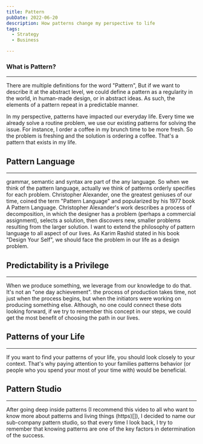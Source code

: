 ```yaml
---
title: Pattern 
pubDate: 2022-06-20
description: How patterns change my perspective to life
tags:
  - Strategy
  - Business

---
```


### What is Pattern?
---

There are multiple definitions for the word "Pattern", But if we want to describe it at the abstract level, we could 
define a pattern as a regularity in the world, in human-made design, or in abstract ideas. As such, the elements of 
a pattern repeat in a predictable manner. 

In my perspective, patterns have impacted our everyday life. Every time we already solve a routine problem, we use our existing
patterns for solving the issue. For instance, I order a coffee in my brunch time to be more fresh. So the problem is freshing and 
the solution is ordering a coffee. That's a pattern that exists in my life.

## Pattern Language
---

grammar, semantic and syntax are part of the any language. So when we think of the pattern language, actually we think of 
patterns orderly specifies for each problem.
Christopher Alexander, one the greatest geniuses of our time, coined
the term "Pattern Language" and popularized by his 1977 book A Pattern Language. 
Christopher Alexander's work describes a process of decomposition, in which the designer has a problem (perhaps a commercial assignment), selects a solution, then discovers new, smaller problems resulting from the larger solution. I want to extend the philosophy of pattern language 
to all aspect of our lives. As Karim Rashid stated in his book "Design Your Self", we should face the problem in our life as a design problem. 

## Predictability is a Privilege
---

When we produce something, we leverage from our knowledge to do that. It's not an "one day achievement". 
the process of production takes time, not just when the process begins, but when the initiators were working on producing something else.
Although, no one could connect these dots looking forward, if we try to remember this concept in our steps, we 
could get the most benefit of choosing the path in our lives. 

## Patterns of your Life
---

If you want to find your patterns of your life, you should look closely to your context. That's why paying attention
to your families patterns behavior (or people who you spend your most of your time with) would be beneficial.  


## Pattern Studio
---

After going deep inside patterns (I recommend this video to all who want to know more about patterns and living things (https)[]),
I decided to name our sub-company pattern studio, so that every time I look back, I try to remember that knowing patterns 
are one of the key factors in determination of the success.  




  <TwitterButton link="https://shirani.me/pattern"/>
  <LinkedinButton link="https://shirani.me/pattern"/>